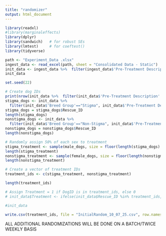 ```yaml
---
title: "randomizer"
output: html_document
---
```


```r
library(readxl)
#library(marginaleffects)
library(dplyr)
library(sandwich)   # for robust SEs
library(lmtest)     # for coeftest()
library(tidyverse)
```

```r
path <- "Experiment_Data .xlsx"
ingest_data <- read_excel(path, sheet = "Consolidated Data - Static")    # by name
init_data <- ingest_data %>%  filter(ingest_data$'Pre-Treatment Description' == "No")
init_data
```

```r
set.seed(22)
```

```r
# Create dog IDs
print(nrow(init_data %>%  filter(init_data$'Pre-Treatment Description' == "No")))
stigma_dogs <- init_data %>%
  filter(init_data$'Breed Group'=="Stigma", init_data$'Pre-Treatment Description' == "No")
stigma_dogs = stigma_dogs$Rescue_ID
length(stigma_dogs)
nonstigma_dogs <- init_data %>%
  filter(init_data$'Breed Group'=="Non-Stigma", init_data$'Pre-Treatment Description' == "No")
nonstigma_dogs = nonstigma_dogs$Rescue_ID
length(nonstigma_dogs)
```


```r
# Randomly assign 50% of each sex to treatment
stigma_treatment <- sample(male_dogs, size = floor(length(stigma_dogs) / 2))
length(stigma_treatment)
nonstigma_treatment <- sample(female_dogs, size = floor(length(nonstigma_dogs) / 2))
length(nonstigma_treatment)
```



```r
# Create a vector of treatment IDs
treatment_ids <- c(stigma_treatment, nonstigma_treatment)

length(treatment_ids)

# Assign Treatment = 1 if DogID is in treatment_ids, else 0
# init_data$Treatment <- ifelse(init_data$Rescue_ID %in% treatment_ids, 1, 0)
```

```r
#init_data
```

```r
write.csv(treatment_ids, file = "InitialRandom_10_07_25.csv", row.names = FALSE)
```


ALL ADDITIONAL RANDOMIZATIONS WILL BE DONE ON A BATCH/TWICE WEEKLY BASIS
